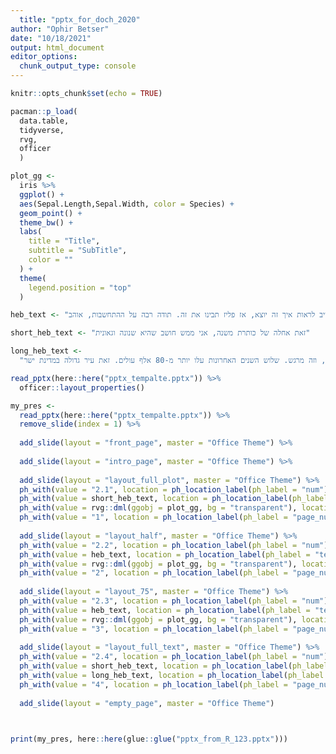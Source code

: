 ```yaml
---
  title: "pptx_for_doch_2020"
author: "Ophir Betser"
date: "10/18/2021"
output: html_document
editor_options: 
  chunk_output_type: console
---
```

  
```r
knitr::opts_chunk$set(echo = TRUE)

pacman::p_load(
  data.table,
  tidyverse,
  rvg,
  officer
  )
```

```r
plot_gg <- 
  iris %>% 
  ggplot() +
  aes(Sepal.Length,Sepal.Width, color = Species) +
  geom_point() +
  theme_bw() +
  labs(
    title = "Title",
    subtitle = "SubTitle",
    color = ""
  ) +
  theme(
    legend.position = "top"
  )
```

```r
heb_text <- "שלום אני כותב עכשיו מלא דברים מטומטמים בעברית בלה בלה בלה בלו אני סופר רק רוצה למלא את הטקסט פה תזרמו איתי אין לי באמת מה לכתוב או לומר אבל אני חייב לראות איך זה יוצא, אז פליז תבינו את זה. תודה רבה על ההתחשבות, אוהב"

short_heb_text <- "זאת אחלה של כותרת משנה, אני ממש חושב שהיא שנונה וגאונית"

long_heb_text <- 
  "השרה מתחה גם ביקורת על השיח הציבורי בנוששנות את השיח, אני חייבת לומר כבת הקהילה שזה כל כך לא הוגן כלפי קהילה שלמה לתת לנו להרג שכביכול יש לנו איזה אקדח על פרים מסתיימים, אמרה.אני לא זוכרת מעקב כזה על עולים מאף מדינה אחרת. לצד זה, הדאגה שלי היא שיעלו יהודים לישראל. אני חושבת שכל עוד המדינה לא לקחה אחריות על הרשימות שהיו במחנות ועל זה שפוצלו משפחות באופן גס, צריך לפתור את זה. זה פשע. אני פוגשת אימהות, אין לי מה לומרלהם,20שנהלתהילדים שלהם- שנתיים של מגפה עולמית שבה למרות כל הקשיים והסגרים והמגבלות, עמדת מול גורמי הבריאות שביקשו לא להכניס ארצה בכלל שום אנשים שהםלא אזרחי המדינה והצלחת בכל זאת להמשיך את העלייה לישראל. איך מה שקודם עמד לנגד עיניי זה התמונות ההיסטוריות, אפילו מלפני קום המדינה, המעפילים שהגיעו ארצה בדרך לא דרך, עליות קשות של אנשים שצעדו ממדינות ועברו מדבריות, כולל אני שעשיתי מסע. בעיניי אין שום משבר בעולם שיכול לעצור עליית יהודים או יהודי שרוצה להגיע הביתה לישראל ושהשערים יהיו סגורים. זה עיקרון בסיסי והממשלה הסכימה איתי. נכון, כשנכנסתי לתפקיד הייתי איזו מדיניות שקטה של עיכוב העלייה, וזה משהו שלא יכולתי לקבל אותו והבאנו את זה לשולחן הממשלה - וגם לממשלה הנוכחית זה היה ברור מאליו עם כל הקשיים והאתגרים שאנחנו נייצר את המתווים הירוקים כךשכליהודישירצהלהגיע והוא בריא, עם הבדיקות הנדרשות, יוכל להגיע לישראל סיבה שאנשים בכלל עלו דווקא בזמן הקורונה אנשים נורמטיביים. אוו רגעים שלא הצטיינו במיוחד. למה הם הגיעו? אני יכולה להגיד לכן שהתשובה העיקרית היא ציונות. לא כדי להיטיב עם עצמם, אנשים יכלו ללכת לכל מדינה אחרת, אבל היהודים בוחרים לבוא הביתה לישראל מהסיבה הפשוטה שבתקופת הקורונה רבים הרגישו שמה שמובן מאליו הוא לא מובן מאליו יותר. הרגישו שהחיים מתערערים ושזה הזמן להגשים חלום. לכן אנחנו רואים גם קפיצה משמעותית השנה, גידול של 30 אחוזים בכמות העולים שהגיעו מתחילת השנה ביחס למה שהיה בשנה הקודמת, וזה מרגש. שלוש השנים האחרונות עלו יותר מ-80 אלף עולים. זאת עיר גדולה במדינת ישר"
```


```r
read_pptx(here::here("pptx_tempalte.pptx")) %>%
  officer::layout_properties()
```

```r
my_pres <- 
  read_pptx(here::here("pptx_tempalte.pptx")) %>% 
  remove_slide(index = 1) %>%  
  
  add_slide(layout = "front_page", master = "Office Theme") %>% 
  
  add_slide(layout = "intro_page", master = "Office Theme") %>% 
  
  add_slide(layout = "layout_full_plot", master = "Office Theme") %>% 
  ph_with(value = "2.1", location = ph_location_label(ph_label = "num")) %>%  
  ph_with(value = short_heb_text, location = ph_location_label(ph_label = "text")) %>% 
  ph_with(value = rvg::dml(ggobj = plot_gg, bg = "transparent"), location = ph_location_label(ph_label = "plot")) %>% 
  ph_with(value = "1", location = ph_location_label(ph_label = "page_number")) %>% 
  
  add_slide(layout = "layout_half", master = "Office Theme") %>% 
  ph_with(value = "2.2", location = ph_location_label(ph_label = "num")) %>%  
  ph_with(value = heb_text, location = ph_location_label(ph_label = "text")) %>% 
  ph_with(value = rvg::dml(ggobj = plot_gg, bg = "transparent"), location = ph_location_label(ph_label = "plot")) %>% 
  ph_with(value = "2", location = ph_location_label(ph_label = "page_number")) %>% 
  
  add_slide(layout = "layout_75", master = "Office Theme") %>% 
  ph_with(value = "2.3", location = ph_location_label(ph_label = "num")) %>%  
  ph_with(value = heb_text, location = ph_location_label(ph_label = "text")) %>% 
  ph_with(value = rvg::dml(ggobj = plot_gg, bg = "transparent"), location = ph_location_label(ph_label = "plot")) %>% 
  ph_with(value = "3", location = ph_location_label(ph_label = "page_number")) %>% 
  
  add_slide(layout = "layout_full_text", master = "Office Theme") %>% 
  ph_with(value = "2.4", location = ph_location_label(ph_label = "num")) %>%  
  ph_with(value = short_heb_text, location = ph_location_label(ph_label = "header")) %>% 
  ph_with(value = long_heb_text, location = ph_location_label(ph_label = "text")) %>% 
  ph_with(value = "4", location = ph_location_label(ph_label = "page_number")) %>% 
  
  add_slide(layout = "empty_page", master = "Office Theme")



print(my_pres, here::here(glue::glue("pptx_from_R_123.pptx")))
```
